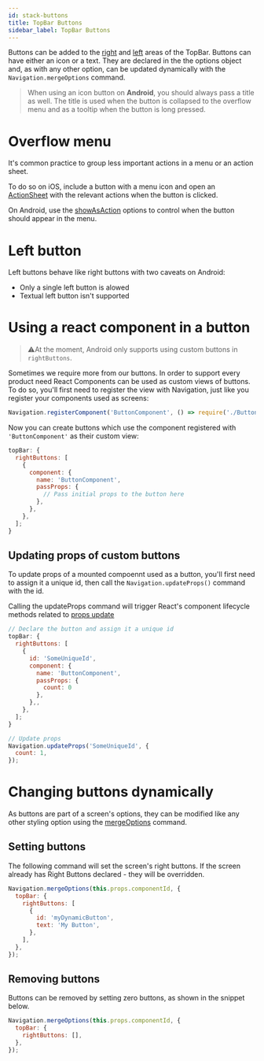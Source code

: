 ```yaml
---
id: stack-buttons
title: TopBar Buttons
sidebar_label: TopBar Buttons
---
```


Buttons can be added to the [right](#rightButtons) and [left](#leftButtons) areas of the TopBar. Buttons can have either an icon or a text. They are declared in the the options object and, as with any other option, can be updated dynamically with the `Navigation.mergeOptions` command.

> When using an icon button on **Android**, you should always pass a title as well. The title is used when the button is collapsed to the overflow menu and as a tooltip when the button is long pressed.

# Overflow menu

It's common practice to group less important actions in a menu or an action sheet.

To do so on iOS, include a button with a menu icon and open an [ActionSheet](https://facebook.github.io/react-native/docs/actionsheetios) with the relevant actions when the button is clicked.

On Android, use the [showAsAction](#showasaction) options to control when the button should appear in the menu.

# Left button

Left buttons behave like right buttons with two caveats on Android:

- Only a single left button is alowed
- Textual left button isn't supported

# Using a react component in a button

> ⚠️At the moment, Android only supports using custom buttons in `rightButtons`.

Sometimes we require more from our buttons. In order to support every product need React Components can be used as custom views of buttons.
To do so, you'll first need to register the view with Navigation, just like you register your components used as screens:

```js
Navigation.registerComponent('ButtonComponent', () => require('./ButtonComponent'));
```

Now you can create buttons which use the component registered with `'ButtonComponent'` as their custom view:

```js
topBar: {
  rightButtons: [
    {
      component: {
        name: 'ButtonComponent',
        passProps: {
          // Pass initial props to the button here
        },
      },
    },
  ];
}
```

## Updating props of custom buttons

To update props of a mounted compoennt used as a button, you'll first need to assign it a unique id, then call the `Navigation.updateProps()` command with the id.

Calling the updateProps command will trigger React's component lifecycle methods related to [props update](https://reactjs.org/docs/react-component.html#updating)

```js
// Declare the button and assign it a unique id
topBar: {
  rightButtons: [
    {
      id: 'SomeUniqueId',
      component: {
        name: 'ButtonComponent',
        passProps: {
          count: 0
        },
      },,
    },
  ];
}

// Update props
Navigation.updateProps('SomeUniqueId', {
  count: 1,
});
```

# Changing buttons dynamically

As buttons are part of a screen's options, they can be modified like any other styling option using the [mergeOptions](#) command.

## Setting buttons

The following command will set the screen's right buttons. If the screen already has Right Buttons declared - they will be overridden.

```js
Navigation.mergeOptions(this.props.componentId, {
  topBar: {
    rightButtons: [
      {
        id: 'myDynamicButton',
        text: 'My Button',
      },
    ],
  },
});
```

## Removing buttons

Buttons can be removed by setting zero buttons, as shown in the snippet below.

```js
Navigation.mergeOptions(this.props.componentId, {
  topBar: {
    rightButtons: [],
  },
});
```
